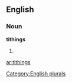 
==English==

===Noun===
'''tithings'''

# {{plural of|[[tithing]]}}

[[Category:English plurals]]

[[ar:tithings]]